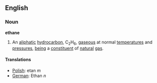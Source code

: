 ==English==

===Noun===

'''ethane'''

#An [[aliphatic]] [[hydrocarbon]], C<sub>2</sub>H<sub>6</sub>, [[gaseous]] at normal [[temperature]]s and [[pressure]]s, [[being]] a [[constituent]] of [[natural]] [[gas]].

====Translations====
*[[Polish]]: etan ''m''
*[[German]]: Ethan ''n''